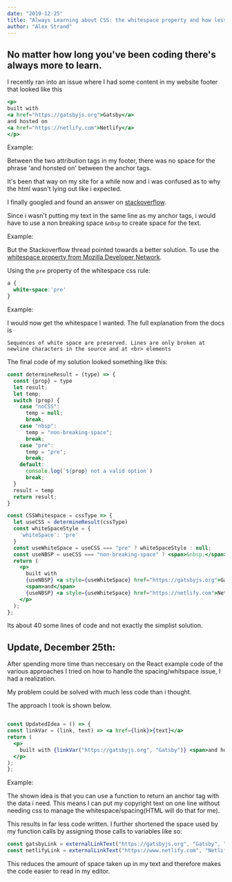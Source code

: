 ```yaml
---
date: "2019-12-25"
title: "Always Learning about CSS: the whitespace property and how less code is sometimes a smarter approach"
author: "Alex Strand"
---
```


## No matter how long you've been coding there's always more to learn.

I recently ran into an issue where I had some content in my website footer that looked like this

```jsx
<p>
built with
<a href="https://gatsbyjs.org">Gatsby</a>
and hosted on
<a href="https://netlify.com">Netlify</a>
</p>

```

Example:
<CSSWhitespace prop="noCSS"/>


Between the two attribution tags in my footer, there was no space for the phrase 'and honsted on' between the anchor tags.

It's been that way on my site for a while now and i was confused as to why the html wasn't lying out like i expected.

I finally googled and found an answer on [stackoverflow](https://stackoverflow.com/questions/33384318/how-to-use-nbsp-in-html5).

Since i wasn't putting my text in the same line as my anchor tags,
i would have to use a non breaking space `&nbsp` to create space for the text.

Example:
<CSSWhitespace prop="nbsp"/>

But the Stackoverflow thread pointed towards a better solution.
To use the [whitespace property from Mozilla Developer Network](https://developer.mozilla.org/en-US/docs/Web/CSS/white-space).

Using the `pre` property of the whitespace css rule:

```css
a {
  white-space:'pre'
}

```

Example:
<CSSWhitespace prop="pre"/>


I would now get the whitespace I wanted. The full explanation from the docs is

``Sequences of white space are preserved. Lines are only broken at newline characters in the source and at <br> elements``

The final code of my solution looked something like this:

```jsx
const determineResult = (type) => {
  const {prop} = type
  let result;
  let temp;
  switch (prop) {
    case "noCSS":
      temp = null;
      break;
    case "nbsp":
      temp = "non-breaking-space";
      break;
    case "pre":
      temp = "pre";
      break;
    default:
      console.log(`${prop} not a valid option`)
      break;
  }
  result = temp
  return result;
}

const CSSWhitespace = cssType => {
  let useCSS = determineResult(cssType)
  const whiteSpaceStyle = {
    'whiteSpace': 'pre'
  }
  const useWhiteSpace = useCSS === "pre" ? whiteSpaceStyle : null;
  const useNBSP = useCSS === "non-breaking-space" ? <span>&nbsp;</span> : null;
  return (
    <p>
      built with
      {useNBSP} <a style={useWhiteSpace} href="https://gatsbyjs.org">Gatsby</a> {useNBSP}
      <span>and</span>
      {useNBSP} <a style={useWhiteSpace} href="https://netlify.com">Netlify</a>.
    </p>
  );
};
```

Its about 40 some lines of code and not exactly the simplist solution. 

## Update, December 25th:
After spending more time than neccesary 
on the React example code of the various approaches
 I tried on how to handle the spacing/whitspace issue, I had a realization. 

  My problem could be solved with much less code than i thought. 

  The approach I took is shown below. 

  ```jsx

const UpdatedIdea = () => {
const linkVar = (link, text) => <a href={link}>{text}</a>
  return (
    <p>
      built with {linkVar("https://gatsbyjs.org", "Gatsby")} <span>and hosted on</span> {linkVar("https://netlify.com", "Netlify")}
    </p>
  );
};


  ```
Example:
<UpdatedIdea/>

The shown idea is that you can use a function to return an anchor tag with the data i need. This means I can put my copyright text on one line 
without needing css to manage the whitespace/spacing(HTML will do that for me).

This results in far less code written. 
I further shortened the space used by my function calls by assigning those calls to variables like so:

```jsx
const gatsbyLink = externalLinkText("https://gatsbyjs.org", "Gatsby", "Gatsby framework website url")
const netlifyLink = externalLinkText("https://www.netlify.com", "Netlify", "Netlify website URL")
```

This reduces the amount of space taken up in my text and therefore makes the code easier to read in my editor. 

